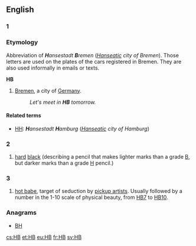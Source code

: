 {{also|hb}}
==English==

==={{abbreviation-old}} 1===

===Etymology===
Abbreviation of '''''H'''ansestadt '''B'''remen'' (''[[Hanseatic]] city of Bremen''). Those letters are used on the plates of the cars registered in Bremen. They are also used informally in emails or texts.

'''HB'''

# [[Bremen]], a city of [[Germany]].
#: ''Let's meet in '''HB''' tomorrow.'' 

====Related terms====
* [[HH]]: '''''H'''ansestadt '''H'''amburg'' (''[[Hanseatic]] city of Hamburg'')

==={{abbreviation-old}} 2===

# [[hard]] [[black]] (describing a pencil that makes lighter marks than a grade [[B]], but darker marks than a grade [[H]] pencil.)

==={{abbreviation-old}} 3===

# [[hot babe]], target of seduction by [[pickup artist]]s. Usually followed by a number in the 1-10 scale of physical beauty, from [[HB7]] to [[HB10]].

===Anagrams===
* [[BH#English|BH]]

[[cs:HB]]
[[et:HB]]
[[eu:HB]]
[[fr:HB]]
[[sv:HB]]